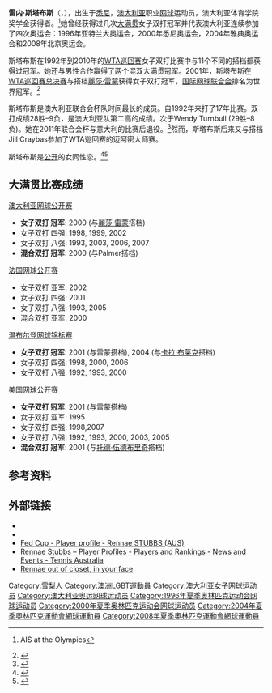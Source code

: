 {{copyedit|time=2013-08-16T16:38:50+00:00}}
{{noteTA
|G1=Tennis
|G2=地名
|1=zh-hans:国际网球联合会; zh-tw:國際網球總會;
|2=zh-cn:悉尼; zh-tw:雪梨; zh-hk:悉尼;
}}
{{Infobox tennis biography
| image                    = [[File:Stubbs_Australian_Open_2009_1.jpg|260px]]
| name                     = 雷内·斯塔布斯<br>Rennae Stubbs
| country                  = {{AUS}}
| residence                = [[悉尼|悉尼]]和美国[[佛罗里达州|佛罗里达州]][[坦帕_(佛罗里达州)|坦帕]]
| birth_date               = {{birth date and age|1971|3|26}}
| birth_place              = [[澳大利亚|澳大利亚]][[悉尼|悉尼]]
| height                   = {{convert|1.78|m|ftin|0|abbr=on}}
| weight                   = {{convert|65|kg|lb|0|abbr=on}}
| turnedpro                = 1992年
| retired                  = 2011年
| plays                    = 右手持拍
| grip                     = 
| careerprizemoney         = 5,198,172美元
| singlesrecord            = 186–176
| singlestitles            = 0 WTA, 2 ITF
| highestsinglesranking    =64 （1996年10月14日）
| AustralianOpenresult     = 2R (1989, 1992, 1996)
| FrenchOpenresult         = 1R (1992, 1996)
| Wimbledonresult          = 2R (1992, 1995)
| USOpenresult             = 1R (1995, 1996)
| grandslamsdoublesresults = yes
| AustralianOpenDoublesresult = '''W''' (2000)
| FrenchOpenDoublesresult   = F (2002)
| WimbledonDoublesresult    = '''W''' (2001, 2004)
| USOpenDoublesresult       = '''W''' (2001)
| doublesrecord             = 809–361
| doublestitles             = 60 WTA, 10 ITF
| highestdoublesranking     = '''第1名''' （2000年8月21日）
| updated                   = 2011年11月19日
}}

'''雷内·斯塔布斯'''（{{lang-en|'''Rennae Stubbs'''}}，{{bd|1971年|3月26日|catIdx=S}}），出生于[[悉尼|悉尼]]，[[澳大利亚|澳大利亚]]职业[[网球|网球]]运动员，澳大利亚体育学院奖学金获得者。<ref>{{cite web|url=http://www.ausport.gov.au/ais/history/achievements/olympics |title=存档副本 |accessdate=2012-03-23 |deadurl=yes |archiveurl=https://web.archive.org/web/20110606223207/http://www.ausport.gov.au/ais/history/achievements/olympics |archivedate=2011-06-06 }} AIS at the Olympics</ref>她曾经获得过几次[[网球大满贯|大满贯]]女子双打冠军并代表澳大利亚连续参加了四次奥运会：1996年亚特兰大奥运会，2000年悉尼奥运会，2004年雅典奥运会和2008年北京奥运会。

斯塔布斯在1992年到2010年的[[女子网球联合会|WTA巡回赛]]女子双打比赛中与11个不同的搭档都获得过冠军。她还与男性合作赢得了两个混双大满贯冠军。2001年，斯塔布斯在[[WTA巡回赛总决赛|WTA巡回赛总决赛]]与搭档[[麗莎·雷蒙|麗莎·雷蒙]]获得女子双打冠军，[[国际网球联合会|国际网球联合会]]排名为世界冠军。<ref name="wta">{{Cite journal |title=WTA Player Profile |date=2007-11-11 |url= |accessdate=2007-11-01}}</ref>

斯塔布斯是澳大利亚联合会杯队时间最长的成员。自1992年来打了17年比赛。双打成绩28胜–9负，是澳大利亚队第二高的成绩。次于Wendy Turnbull (29胜–8负)。她在2011年联合会杯与意大利的比赛后退役。<ref>{{cite web |url=http://www.theage.com.au/sport/tennis/tearful-stubbs-bows-out-after-cup-loss-20110206-1aiec.html |title=Tearful Stubbs bows out after cup loss |publisher=www.theage.com.au |accessdate=2011-02-06 |date=2011-02-07 |author=Linda Pearce |archive-date=2020-09-28 |archive-url=https://web.archive.org/web/20200928194743/https://www.theage.com.au/sport/tennis/tearful-stubbs-bows-out-after-cup-loss-20110206-1aiec.html |dead-url=no }}</ref>然而，斯塔布斯后来又与搭档Jill Craybas参加了WTA巡回赛的迈阿密大师赛。

斯塔布斯是[[出柜|公开]]的女同性恋。<ref>{{cite web|url=http://www.smh.com.au/news/tennis/rennae-out-of-closet-in-your-face/2006/01/06/1136387627555.html|title=Rennae out of closet, in your face|work=Sydney Morning Herald|accessdate=2010-09-03|date=2006-01-07|author=Linda Pearce|archive-date=2017-08-13|archive-url=https://web.archive.org/web/20170813163655/http://www.smh.com.au/news/tennis/rennae-out-of-closet-in-your-face/2006/01/06/1136387627555.html|dead-url=no}}</ref><ref>{{Web cite|url=http://www.outsports.com/jocktalk/index.cfm?JMonth=1&JYear=2006#1.31.2006 |archiveurl=https://web.archive.org/web/20060702194053/http://www.outsports.com/jocktalk/index.cfm?JMonth=1&JYear=2006 |title=Aussie Tennis Star Comes Out |archivedate=2006-07-02 |deadurl=yes }}</ref>

== 大满贯比赛成绩 ==
[[澳大利亚网球公开赛|澳大利亚网球公开赛]]
*'''女子双打 冠军''': 2000 (与[[麗莎·雷蒙|麗莎·雷蒙]]搭档)
*女子双打 四强: 1998, 1999, 2002
*女子双打 八强: 1993, 2003, 2006, 2007
*'''混合双打 冠军''': 2000 (与Palmer搭档)

[[法国网球公开赛|法国网球公开赛]]
*女子双打 亚军: 2002
*女子双打 四强: 2001
*女子双打 八强: 1993, 2005
*混合双打 亚军: 2000

[[温布尔登网球锦标赛|温布尔登网球锦标赛]]
*'''女子双打 冠军''': 2001 (与雷蒙搭档), 2004 (与[[卡拉·布莱克|卡拉·布莱克]]搭档)
*女子双打 四强: 1998, 2000, 2006
*女子双打 八强: 1992, 1993, 2000

[[美国网球公开赛|美国网球公开赛]]
*'''女子双打 冠军''': 2001 (与雷蒙搭档)
*女子双打 亚军: 1995
*女子双打 四强: 1998,2007
*女子双打 八强: 1992, 1993, 2000, 2003, 2005
*'''混合双打 冠军''': 2001 (与[[托德·伍德布里奇|托德·伍德布里奇]]搭档)

==参考资料==
{{Reflist}} 

== 外部链接 ==
{{Commons category|Rennae Stubbs}}
* {{WTA|7330}}
* {{ITF Profile|id=20001475}}
* [http://www.fedcup.com/en/players/player/profile.aspx?playerid=20001475 Fed Cup - Player profile - Rennae STUBBS (AUS)] {{Wayback|url=http://www.fedcup.com/en/players/player/profile.aspx?playerid=20001475 |date=20160402074629 }}
* [http://www.tennis.com.au/player-profiles/ennae-stubbs Rennae Stubbs – Player Profiles - Players and Rankings - News and Events - Tennis Australia]{{dead link|date=2018年2月 |bot=InternetArchiveBot |fix-attempted=yes }} {{En icon}}
* [http://www.smh.com.au/news/tennis/rennae-out-of-closet-in-your-face/2006/01/06/1136387627555.html Rennae out of closet, in your face] {{Wayback|url=http://www.smh.com.au/news/tennis/rennae-out-of-closet-in-your-face/2006/01/06/1136387627555.html |date=20170813163655 }}

{{DEFAULTSORT:Stubbs, Rennae}}
[[Category:雪梨人|Category:雪梨人]]
[[Category:澳洲LGBT運動員|Category:澳洲LGBT運動員]]
[[Category:澳大利亚女子网球运动员|Category:澳大利亚女子网球运动员]]
[[Category:澳大利亚奥运网球运动员|Category:澳大利亚奥运网球运动员]]
[[Category:1996年夏季奥林匹克运动会网球运动员|Category:1996年夏季奥林匹克运动会网球运动员]]
[[Category:2000年夏季奥林匹克运动会网球运动员|Category:2000年夏季奥林匹克运动会网球运动员]]
[[Category:2004年夏季奧林匹克運動會網球運動員|Category:2004年夏季奧林匹克運動會網球運動員]]
[[Category:2008年夏季奧林匹克運動會網球運動員|Category:2008年夏季奧林匹克運動會網球運動員]]